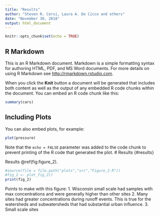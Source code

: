 ```yaml
---
title: "Results"
author: "Steven R. Corsi, Laura A. De Cicco and others"
date: "November 30, 2018"
output: html_document
---
```


```r
knitr::opts_chunk$set(echo = TRUE)
```

## R Markdown

This is an R Markdown document. Markdown is a simple formatting syntax for authoring HTML, PDF, and MS Word documents. For more details on using R Markdown see <http://rmarkdown.rstudio.com>.

When you click the **Knit** button a document will be generated that includes both content as well as the output of any embedded R code chunks within the document. You can embed an R code chunk like this:

```r
summary(cars)
```

## Including Plots

You can also embed plots, for example:

```r
plot(pressure)
```

Note that the `echo = FALSE` parameter was added to the code chunk to prevent printing of the R code that generated the plot.
# Results {#results}

Results \@ref(fig:figure_2).

```r
#source(file = file.path("plots","src","Figure_2.R"))
#fig_2 <- plot_fig_2()
print(fig_2)

```

Points to make with this figure:
1. Wisconsin small scale had samples with max concentrations and were generally higher than other sites
2. Many sites had greater concentrations during runoff events. This is true for the watersheds and subwatersheds that had substantial urban influence. 
3. Small scale sites
